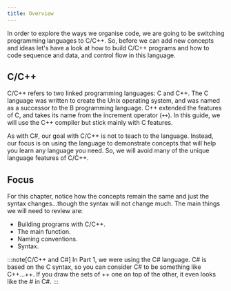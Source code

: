 ```yaml
---
title: Overview
---
```


<div class="not-content">
  <YouTube id="KwySdzaOLyU" params="fs=1&modestbranding=1&rel=0&autoplay=1"/>
</div>

In order to explore the ways we organise code, we are going to be switching programming languages to C/C++. So, before we can add new concepts and ideas let's have a look at how to build C/C++ programs and how to code sequence and data, and control flow in this language.

## C/C++

C/C++ refers to two linked programming languages: C and C++. The C language was written to create the Unix operating system, and was named as a successor to the B programming language. C++ extended the features of C, and takes its name from the increment operator (`++`). In this guide, we will use the C++ compiler but stick mainly with C features.

As with C#, our goal with C/C++ is not to teach to the language.
Instead, our focus is on using the language to demonstrate concepts that will help you learn any language you need.
So, we will avoid many of the unique language features of C/C++.

## Focus

For this chapter, notice how the concepts remain the same and just the syntax changes...though the syntax will not change much. The main things we will need to review are:

- Building programs with C/C++.
- The main function.
- Naming conventions.
- Syntax.

:::note[C/C++ and C#]
In Part 1, we were using the C# language. C# is based on the C syntax, so you can consider C# to be something like C++...++. If you draw the sets of ++ one on top of the other, it even looks like the # in C#.
:::
